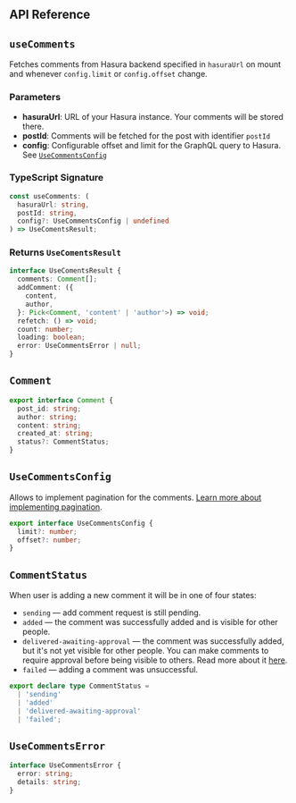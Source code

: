 
<Page>
<Section>

# API Reference

## `useComments`

Fetches comments from Hasura backend specified in `hasuraUrl` on mount and
whenever `config.limit` or `config.offset` change.

### Parameters

- **hasuraUrl**: URL of your Hasura instance. Your comments will be stored
  there.
- **postId**: Comments will be fetched for the post with identifier `postId`
- **config**: Configurable offset and limit for the GraphQL query to Hasura. See
  [`UseCommentsConfig`](#use-comments-config)

### TypeScript Signature

```ts
const useComments: (
  hasuraUrl: string,
  postId: string,
  config?: UseCommentsConfig | undefined
) => UseComentsResult;
```

### Returns `UseComentsResult`

```ts
interface UseComentsResult {
  comments: Comment[];
  addComment: ({
    content,
    author,
  }: Pick<Comment, 'content' | 'author'>) => void;
  refetch: () => void;
  count: number;
  loading: boolean;
  error: UseCommentsError | null;
}
```

## `Comment`

```ts
export interface Comment {
  post_id: string;
  author: string;
  content: string;
  created_at: string;
  status?: CommentStatus;
}
```

## `UseCommentsConfig`

Allows to implement pagination for the comments.
[Learn more about implementing pagination](recipes/#pagination).

```ts
export interface UseCommentsConfig {
  limit?: number;
  offset?: number;
}
```

## `CommentStatus`

When user is adding a new comment it will be in one of four states:

- `sending` — add comment request is still pending.
- `added` — the comment was successfully added and is visible for other people.
- `delivered-awaiting-approval` — the comment was successfully added, but it's
  not yet visible for other people. You can make comments to require approval
  before being visible to others. Read more about it
  [here](recipes/#comments-with-approval).
- `failed` — adding a comment was unsuccessful.

```ts
export declare type CommentStatus =
  | 'sending'
  | 'added'
  | 'delivered-awaiting-approval'
  | 'failed';
```

## `UseCommentsError`

```ts
interface UseCommentsError {
  error: string;
  details: string;
}
```

</Section>
</Page>
